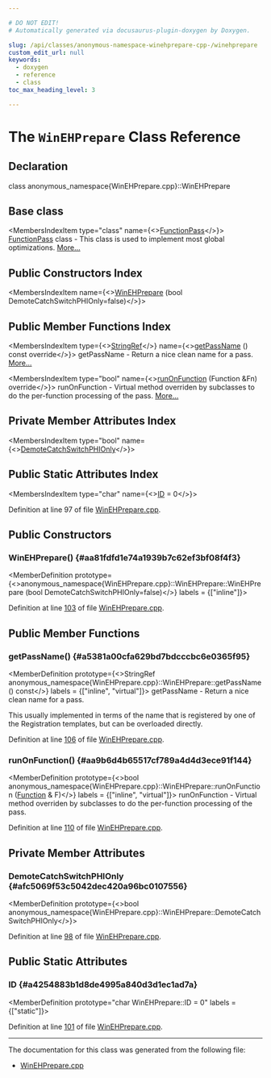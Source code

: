 ```yaml
---

# DO NOT EDIT!
# Automatically generated via docusaurus-plugin-doxygen by Doxygen.

slug: /api/classes/anonymous-namespace-winehprepare-cpp-/winehprepare
custom_edit_url: null
keywords:
  - doxygen
  - reference
  - class
toc_max_heading_level: 3

---
```





# The `WinEHPrepare` Class Reference

<DoxygenPage pluginConfig={pluginConfig}>



## Declaration

<CodeBlock>class anonymous_namespace{WinEHPrepare.cpp}::WinEHPrepare</CodeBlock>

## Base class

<MembersIndex>

<MembersIndexItem
  type="class"
  name={<><a href="/docs/api/classes/llvm/functionpass">FunctionPass</a></>}>
<a href="/docs/api/classes/llvm/functionpass">FunctionPass</a> class - This class is used to implement most global optimizations. <a href="/docs/api/classes/llvm/functionpass/#details">More...</a>
</MembersIndexItem>

</MembersIndex>

## Public Constructors Index

<MembersIndex>

<MembersIndexItem
  name={<><a href="#aa81fdfd1e74a1939b7c62ef3bf08f4f3">WinEHPrepare</a> (bool DemoteCatchSwitchPHIOnly=false)</>}>
</MembersIndexItem>

</MembersIndex>

## Public Member Functions Index

<MembersIndex>

<MembersIndexItem
  type={<><a href="/docs/api/classes/llvm/stringref">StringRef</a></>}
  name={<><a href="#a5381a00cfa629bd7bdcccbc6e0365f95">getPassName</a> () const override</>}>
getPassName - Return a nice clean name for a pass. <a href="#a5381a00cfa629bd7bdcccbc6e0365f95">More...</a>
</MembersIndexItem>

<MembersIndexItem
  type="bool"
  name={<><a href="#aa9b6d4b65517cf789a4d4d3ece91f144">runOnFunction</a> (Function &amp;Fn) override</>}>
runOnFunction - Virtual method overriden by subclasses to do the per-function processing of the pass. <a href="#aa9b6d4b65517cf789a4d4d3ece91f144">More...</a>
</MembersIndexItem>

</MembersIndex>

## Private Member Attributes Index

<MembersIndex>

<MembersIndexItem
  type="bool"
  name={<><a href="#afc5069f53c5042dec420a96bc0107556">DemoteCatchSwitchPHIOnly</a></>}>
</MembersIndexItem>

</MembersIndex>

## Public Static Attributes Index

<MembersIndex>

<MembersIndexItem
  type="char"
  name={<><a href="#a4254883b1d8de4995a840d3d1ec1ad7a">ID</a> = 0</>}>
</MembersIndexItem>

</MembersIndex>


Definition at line 97 of file <a href="/docs/api/files/lib/lib/codegen/winehprepare-cpp">WinEHPrepare.cpp</a>.

<SectionDefinition>

## Public Constructors

### WinEHPrepare() {#aa81fdfd1e74a1939b7c62ef3bf08f4f3}

<MemberDefinition
  prototype={<>anonymous&#95;namespace&#123;WinEHPrepare.cpp&#125;::WinEHPrepare::WinEHPrepare (bool DemoteCatchSwitchPHIOnly=false)</>}
  labels = {["inline"]}>

Definition at line <a href="/docs/api/files/lib/lib/codegen/winehprepare-cpp/#l00103">103</a> of file <a href="/docs/api/files/lib/lib/codegen/winehprepare-cpp">WinEHPrepare.cpp</a>.
</MemberDefinition>

</SectionDefinition>

<SectionDefinition>

## Public Member Functions

### getPassName() {#a5381a00cfa629bd7bdcccbc6e0365f95}

<MemberDefinition
  prototype={<>StringRef anonymous&#95;namespace&#123;WinEHPrepare.cpp&#125;::WinEHPrepare::getPassName () const</>}
  labels = {["inline", "virtual"]}>
getPassName - Return a nice clean name for a pass.

This usually implemented in terms of the name that is registered by one of the Registration templates, but can be overloaded directly.

Definition at line <a href="/docs/api/files/lib/lib/codegen/winehprepare-cpp/#l00106">106</a> of file <a href="/docs/api/files/lib/lib/codegen/winehprepare-cpp">WinEHPrepare.cpp</a>.
</MemberDefinition>

### runOnFunction() {#aa9b6d4b65517cf789a4d4d3ece91f144}

<MemberDefinition
  prototype={<>bool anonymous&#95;namespace&#123;WinEHPrepare.cpp&#125;::WinEHPrepare::runOnFunction (<a href="/docs/api/classes/llvm/function">Function</a> &amp; F)</>}
  labels = {["inline", "virtual"]}>
runOnFunction - Virtual method overriden by subclasses to do the per-function processing of the pass.

Definition at line <a href="/docs/api/files/lib/lib/codegen/winehprepare-cpp/#l00110">110</a> of file <a href="/docs/api/files/lib/lib/codegen/winehprepare-cpp">WinEHPrepare.cpp</a>.
</MemberDefinition>

</SectionDefinition>

<SectionDefinition>

## Private Member Attributes

### DemoteCatchSwitchPHIOnly {#afc5069f53c5042dec420a96bc0107556}

<MemberDefinition
  prototype={<>bool anonymous&#95;namespace&#123;WinEHPrepare.cpp&#125;::WinEHPrepare::DemoteCatchSwitchPHIOnly</>}>

Definition at line <a href="/docs/api/files/lib/lib/codegen/winehprepare-cpp/#l00098">98</a> of file <a href="/docs/api/files/lib/lib/codegen/winehprepare-cpp">WinEHPrepare.cpp</a>.
</MemberDefinition>

</SectionDefinition>

<SectionDefinition>

## Public Static Attributes

### ID {#a4254883b1d8de4995a840d3d1ec1ad7a}

<MemberDefinition
  prototype="char WinEHPrepare::ID = 0"
  labels = {["static"]}>

Definition at line <a href="/docs/api/files/lib/lib/codegen/winehprepare-cpp/#l00101">101</a> of file <a href="/docs/api/files/lib/lib/codegen/winehprepare-cpp">WinEHPrepare.cpp</a>.
</MemberDefinition>

</SectionDefinition>

<hr/>

The documentation for this class was generated from the following file:

<ul>
<li><a href="/docs/api/files/lib/lib/codegen/winehprepare-cpp">WinEHPrepare.cpp</a></li>
</ul>

</DoxygenPage>
